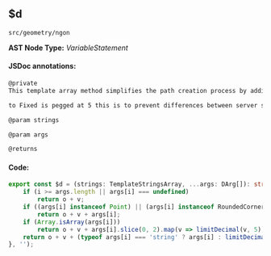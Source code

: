 
<Meta title="src/geometry/ngon" />

## $d
`src/geometry/ngon`

**AST Node Type:** *VariableStatement*

#### JSDoc annotations:



```bash
@private
This template array method simplifies the path creation process by adding additional support for numbers and arrays of numbers.

to Fixed is pegged at 5 this is to prevent differences between server side and client side calculations as node seems to have a higher precision by default.

@param strings

@param args

@returns
```

#### Code:

```ts
export const $d = (strings: TemplateStringsArray, ...args: DArg[]): string => strings.reduce((o, v, i) => {
    if (i >= args.length || args[i] === undefined)
        return o + v;
    if ((args[i] instanceof Point) || (args[i] instanceof RoundedCorner))
        return o + v + args[i];
    if (Array.isArray(args[i]))
        return o + v + args[i].slice(0, 2).map(v => limitDecimal(v, 5)).join(', ');
    return o + v + (typeof args[i] === 'string' ? args[i] : limitDecimal(args[i], 5));
}, '');

```

